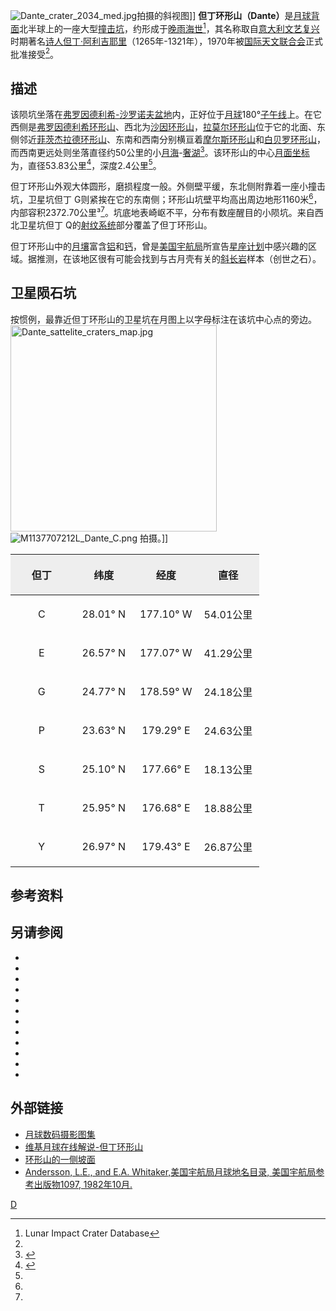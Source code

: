{{lunar crater data
 | image=Normal Dante LROC.jpg
 | caption=[[月球勘测轨道飞行器|月球勘测轨道飞行器]] 拍摄的图像
 | latitude=25.36
 | N_or_S=N
 | longitude=180.00
 | E_or_W=E
 | diameter=53.83公里
 | depth=2.4公里
 | colong=181
 | eponym=[[但丁·阿利吉耶里|但丁·阿利吉耶里]]
}}
[[Image:Dante_crater_2034_med.jpg|thumb]]拍摄的斜视图]]
'''但丁环形山（Dante）'''是[[月球背面|月球背面]]北半球上的一座大型[[撞击坑|撞击坑]]，约形成于[[晚雨海世|晚雨海世]]<ref name=LICD>Lunar Impact Crater Database</ref>，其名称取自[[意大利|意大利]][[文艺复兴|文艺复兴]]时期著名[[诗人|诗人]][[但丁·阿利吉耶里|但丁·阿利吉耶里]]（1265年-1321年），1970年被[[国际天文联合会|国际天文联合会]]正式批准接受<ref name="LICD"/>。

==描述==
该陨坑坐落在[[弗罗因德利希-沙罗诺夫盆地|弗罗因德利希-沙罗诺夫盆地]]内，正好位于[[月球|月球]]180°[[子午线|子午线]]上。在它西侧是[[弗罗因德利希环形山|弗罗因德利希环形山]]、西北为[[沙因环形山|沙因环形山]]，[[拉莫尔环形山|拉莫尔环形山]]位于它的北面、东侧邻近[[菲茨杰拉德环形山|菲茨杰拉德环形山]]、东南和西南分别横亘着[[摩尔斯环形山|摩尔斯环形山]]和[[白贝罗环形山|白贝罗环形山]]，而西南更远处则坐落直径约50公里的小[[月海|月海]]-[[奢湖|奢湖]]<ref>{{Cite web |url=http://planetarynames.wr.usgs.gov/images/Lunar/lac_50_lo.pdf |title=Crater Dante on LAC-50 map |accessdate=2016-06-29 |archive-date=2012-05-05 |archive-url=https://www.webcitation.org/67RRkIoox?url=http://planetarynames.wr.usgs.gov/images/Lunar/lac_50_lo.pdf |dead-url=no }}</ref>。该环形山的中心[[月面坐标|月面坐标]]为{{Coord|25.36|N|180|E|globe:Moon|nogoogle=1|noosm=1}}，直径53.83公里<ref name="IAU">{{Cite web |url=http://planetarynames.wr.usgs.gov/Feature/1405 |title=Directory of the International Astronomical Union |accessdate=2016-06-29 |archive-date=2017-08-28 |archive-url=https://web.archive.org/web/20170828232856/https://planetarynames.wr.usgs.gov/Feature/1405 |dead-url=no }}</ref>，深度2.4公里<ref name="LICD"/>。

但丁环形山外观大体圆形，磨损程度一般。外侧壁平缓，东北侧附靠着一座小撞击坑，卫星坑但丁 G则紧挨在它的东南侧；环形山坑壁平均高出周边地形1160米<ref name="LICD"/>，内部容积2372.70公里³<ref name="LICD"/>。坑底地表崎岖不平，分布有数座醒目的小陨坑。来自西北卫星坑但丁 Q的[[射纹系统|射纹系统]]部分覆盖了但丁环形山。

但丁环形山中的[[表岩屑|月壤]]富含[[铝|铝]]和[[钙|钙]]，曾是[[美国宇航局|美国宇航局]]所宣告[[星座计划|星座计划]]中感兴趣的区域。据推测，在该地区很有可能会找到与古月壳有关的[[斜长岩|斜长岩]]样本（创世之石）。

==卫星陨石坑==
按惯例，最靠近但丁环形山的卫星坑在月图上以字母标注在该坑中心点的旁边。
[[Image:Dante_sattelite_craters_map.jpg|330px]]
[[Image:M1137707212L_Dante_C.png|thumb]] 拍摄。]]

{| class="wikitable"
!width="25%" style="background:#eeeeee;" |但丁
!width="25%" style="background:#eeeeee;" |纬度
!width="25%" style="background:#eeeeee;" |经度
!width="25%" style="background:#eeeeee;" |直径
|-
|align="center"|C
|align="center"|28.01° N
|align="center"|177.10° W
|align="center"|54.01公里
|-
|align="center"|E
|align="center"|26.57° N
|align="center"|177.07° W
|align="center"|41.29公里
|-
|align="center"|G
|align="center"|24.77° N
|align="center"|178.59° W
|align="center"|24.18公里
|-
|align="center"|P
|align="center"|23.63° N
|align="center"|179.29° E
|align="center"|24.63公里
|-
|align="center"|S
|align="center"|25.10° N
|align="center"|177.66° E
|align="center"|18.13公里
|-
|align="center"|T
|align="center"|25.95° N
|align="center"|176.68° E
|align="center"|18.88公里
|-
|align="center"|Y
|align="center"|26.97° N
|align="center"|179.43° E
|align="center"|26.87公里
|}{{clear}}
==参考资料==
{{Reflist}}  
==另请参阅==
{{refbegin}}
* {{cite book
  | last1 = Andersson
  | first1 = L. E.
  | last2 = Whitaker
  | first2 = E. A.
  | authorlink2 = Ewen Whitaker
  | date = 1982
  | title = [[NASA|NASA]] Catalogue of Lunar Nomenclature
  | publisher = NASA RP-1097
  | ref = harv
  }}
* {{cite web
  | last = Blue
  | first = Jennifer
  | date = July 25, 2007
  | title = Gazetteer of Planetary Nomenclature
  | publisher = [[United_States_Geological_Survey|USGS]]
  | url = http://planetarynames.wr.usgs.gov/
  | accessdate = 2007-08-05
  | ref = harv
  | archive-date = 2012-04-08
  | archive-url = https://www.webcitation.org/66mXDr4G9?url=http://planetarynames.wr.usgs.gov/
  | dead-url = no
  }}
* {{cite book
  | last1 = Bussey
  | first1 = B.
  | authorlink1 = Ben Bussey
  | last2 = Spudis
  | first2 = P.
  | authorlink2 = Paul Spudis
  | date = 2004
  | title = The Clementine Atlas of the Moon
  | publisher = Cambridge University Press
  | location = New York
  | isbn = 978-0-521-81528-4
  | ref = harv
  }}
* {{cite book
  | last1 = Cocks
  | first1 = Elijah E.
  | last2 = Cocks
  | first2 = Josiah C.
  | date = 1995
  | title = Who's Who on the Moon: A Biographical Dictionary of Lunar Nomenclature
  | url = https://archive.org/details/isbn_9780936389271
  | publisher = Tudor Publishers
  | isbn = 978-0-936389-27-1
  | ref = harv
  }}
* {{cite web
  | last = McDowell
  | first = Jonathan
  | date = July 15, 2007
  | url = http://host.planet4589.org/astro/lunar/
  | title = Lunar Nomenclature
  | publisher = Jonathan's Space Report
  | accessdate = 2007-10-24
  | ref = harv
  | archive-date = 2012-05-26
  | archive-url = https://www.webcitation.org/67wcYNfK3?url=http://host.planet4589.org/astro/lunar/
  | dead-url = no
  }}
* {{cite journal| last1 = Menzel| first1 = D. H.| last2 = Minnaert| first2 = M.| last3 = Levin| first3 = B.| last4 = Dollfus| first4 = A.| last5 = Bell| first5 = B.| title = Report on Lunar Nomenclature by the Working Group of Commission 17 of the IAU| doi = 10.1007/BF00171763| journal = Space Science Reviews| volume = 12| issue = 2| pages = 136–186| year = 1971| pmid = | pmc =| bibcode = 1971SSRv...12..136M| ref = harv}}
* {{cite book
  | first = Patrick
  | last = Moore
  | authorlink = Patrick Moore
  | date = 2001
  | title = On the Moon
  | url = https://archive.org/details/patrickmooreonmo00patr
  | publisher = Sterling Publishing Co
  | isbn = 978-0-304-35469-6
  | ref = harv
  }}
* {{cite book
  | first = Fred W.
  | last = Price
  | date = 1988
  | title = The Moon Observer's Handbook
  | publisher = Cambridge University Press
  | isbn = 978-0-521-33500-3
  | ref = harv
  }}
* {{cite book
  | last = Rükl
  | first = Antonín
  | authorlink = Antonín Rükl
  | date = 1990
  | title = Atlas of the Moon
  | publisher = Kalmbach Books
  | isbn = 978-0-913135-17-4
  | ref = harv
  }}
* {{cite book
  | last = Webb
  | first = Rev. T. W.
  | authorlink = Thomas William Webb
  | date = 1962
  | title = Celestial Objects for Common Telescopes
  | url = https://archive.org/details/celestialobjects00webb
  | edition = 6th revised
  | publisher = Dover
  | isbn = 978-0-486-20917-3
  | ref = harv
  }}
* {{cite book
  | first = Ewen A.
  | last = Whitaker
  | authorlink = Ewen Whitaker
  | date = 1999
  | title = Mapping and Naming the Moon
  | publisher = Cambridge University Press
  | isbn = 978-0-521-62248-6
  | ref = harv
  }}
* {{cite book
  | first = Peter T.
  | last = Wlasuk
  | date = 2000
  | title = Observing the Moon
  | publisher = Springer
  | isbn = 978-1-85233-193-1
  | ref = harv
 }}
{{refend}}

==外部链接==
* [http://www.lpi.usra.edu/resources/lunar_orbiter/bin/srch_nam.shtml?Dante%7C0 月球数码摄影图集]{{Wayback|url=http://www.lpi.usra.edu/resources/lunar_orbiter/bin/srch_nam.shtml?Dante%7C0 |date=20160304074625 }}
* [http://the-moon.wikispaces.com/Dante 维基月球在线解说-但丁环形山]{{Wayback|url=http://the-moon.wikispaces.com/Dante |date=20180530151003 }}
* [http://lroc.sese.asu.edu/posts/516 环形山的一侧坡面]{{Wayback|url=http://lroc.sese.asu.edu/posts/516 |date=20160624115954 }}
* [http://planet4589.org/astro/lunar/RP-1097.pdf Andersson, L.E., and E.A. Whitaker,美国宇航局月球地名目录, 美国宇航局参考出版物1097, 1982年10月.]{{Wayback|url=http://planet4589.org/astro/lunar/RP-1097.pdf |date=20141006125838 }}

[[Category:月球环形山|D]]
{{月球環形山 (C-F)}}